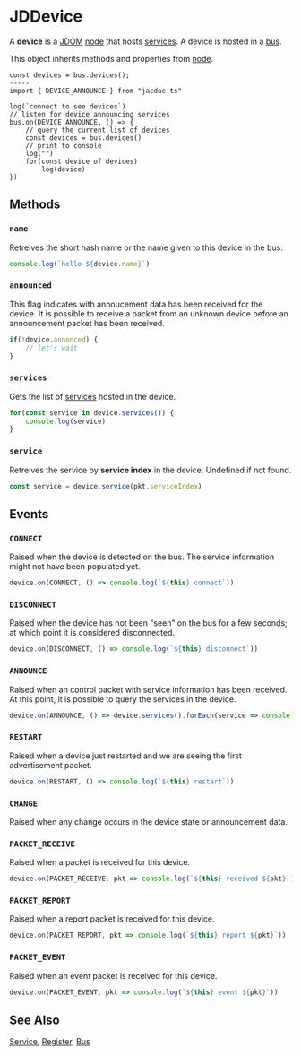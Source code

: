 # JDDevice

A **device** is a [JDOM](/clients/javascript/jdom/) [node](/clients/javascript/jdom/node/)
that hosts [services](/clients/javascript/jdom/service/). A device is hosted in a [bus](/clients/javascript/jdom/bus/).

This object inherits methods and properties from [node](/clients/javascript/jdom/node/).

```vanilla
const devices = bus.devices();
-----
import { DEVICE_ANNOUNCE } from "jacdac-ts"

log(`connect to see devices`)
// listen for device announcing services
bus.on(DEVICE_ANNOUNCE, () => {
    // query the current list of devices
    const devices = bus.devices()
    // print to console
    log("")
    for(const device of devices)
        log(device)
})
```

## Methods

### ```name```

Retreives the short hash name or the name given to this device in the bus.

```javascript
console.log(`hello ${device.name}`)
```

### ```announced```

This flag indicates with annoucement data has been received for the device.
It is possible to receive a packet from an unknown device before an announcement packet has been received.

```javascript
if(!device.annonced) {
    // let's wait
}
```

### ``services``

Gets the list of [services](./service) hosted in the device.

```javascript
for(const service in device.services()) {
    console.log(service)
}
```

### ``service``

Retreives the service by **service index** in the device. Undefined if not found.

```javascript
const service = device.service(pkt.serviceIndex)
```

## Events

### ``CONNECT``

Raised when the device is detected on the bus. The service information might not have been populated yet.

```javascript
device.on(CONNECT, () => console.log(`${this} connect`))
```

### ``DISCONNECT``

Raised when the device has not been "seen" on the bus for a few seconds; at which point it is considered disconnected.

```javascript
device.on(DISCONNECT, () => console.log(`${this} disconnect`))
```

### ``ANNOUNCE``


Raised when an control packet with service information has been received. At this point, it is possible to query
the services in the device.

```javascript
device.on(ANNOUNCE, () => device.services().forEach(service => console.log(service)))
```

### ``RESTART``

Raised when a device just restarted and we are seeing the first advertisement packet.

```javascript
device.on(RESTART, () => console.log(`${this} restart`))
```

### ``CHANGE``

Raised when any change occurs in the device state or announcement data.

### ``PACKET_RECEIVE``

Raised when a packet is received for this device.

```javascript
device.on(PACKET_RECEIVE, pkt => console.log(`${this} received ${pkt}`))
```

### ``PACKET_REPORT``

Raised when a report packet is received for this device.

```javascript
device.on(PACKET_REPORT, pkt => console.log(`${this} report ${pkt}`))
```

### ``PACKET_EVENT``

Raised when an event packet is received for this device.

```javascript
device.on(PACKET_EVENT, pkt => console.log(`${this} event ${pkt}`))
```

## See Also

[Service](/clients/javascript/jdom/service/), [Register](/clients/javascript/jdom/register/), [Bus](/clients/javascript/jdom/bus/)
